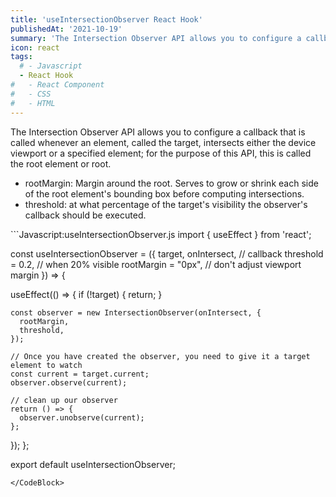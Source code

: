 ```yaml
---
title: 'useIntersectionObserver React Hook'
publishedAt: '2021-10-19'
summary: 'The Intersection Observer API allows you to configure a callback that is called whenever an element intersects either the device viewport.'
icon: react
tags:
  # - Javascript
  - React Hook
#   - React Component
#   - CSS
#   - HTML
---
```


The Intersection Observer API allows you to configure a callback that is called whenever an element, called the target, intersects either the device viewport or a specified element; for the purpose of this API, this is called the root element or root.

- rootMargin: Margin around the root. Serves to grow or shrink each side of the root element's bounding box before computing intersections.
- threshold: at what percentage of the target's visibility the observer's callback should be executed.

<CodeBlock>
```Javascript:useIntersectionObserver.js
import { useEffect } from 'react';

const useIntersectionObserver = ({
target,
onIntersect, // callback
threshold = 0.2, // when 20% visible
rootMargin = "0px", // don't adjust viewport margin
}) => {

useEffect(() => {
if (!target) {
return;
}

    const observer = new IntersectionObserver(onIntersect, {
      rootMargin,
      threshold,
    });

    // Once you have created the observer, you need to give it a target element to watch
    const current = target.current;
    observer.observe(current);

    // clean up our observer
    return () => {
      observer.unobserve(current);
    };

});
};

export default useIntersectionObserver;
```
</CodeBlock>
